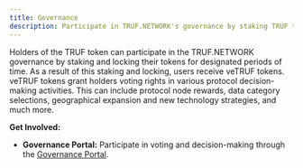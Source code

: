 ---
title: Governance
description: Participate in TRUF.NETWORK's governance by staking TRUF tokens to receive veTRUF, granting voting rights in protocol decisions.
---

Holders of the TRUF token can participate in the TRUF.NETWORK governance by staking and locking their tokens for designated periods of time. As a result of this staking and locking, users receive veTRUF tokens. veTRUF tokens grant holders voting rights in various protocol decision-making activities. This can include protocol node rewards, data category selections, geographical expansion and new technology strategies, and much more.

**Get Involved:**

- **Governance Portal:** Participate in voting and decision-making through the [Governance Portal](https://token.truf.network/).
